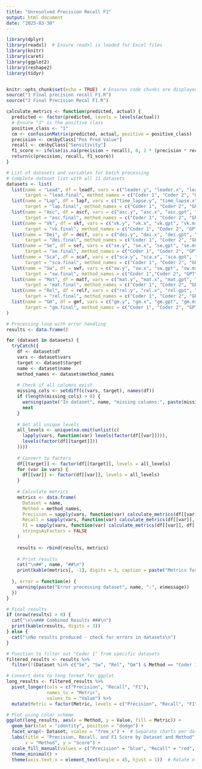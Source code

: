 ```yaml
---
title: "Unresolved Precision Recall F1"
output: html_document
date: "2025-03-30"
---
```


```r
library(dplyr)
library(readxl)  # Ensure readxl is loaded for Excel files
library(knitr)
library(caret) 
library(ggplot2)
library(reshape2)
library(tidyr)


knitr::opts_chunk$set(echo = TRUE)  # Ensures code chunks are displayed
source("1 Final precision recall F1.R")
source("2 Final Precision Recal F1.R")
```


```r

calculate_metrics <- function(predicted, actual) {
  predicted <- factor(predicted, levels = levels(actual))
  # Ensure "1" is the positive class
  positive_class <- "1" 
  cm <- confusionMatrix(predicted, actual, positive = positive_class)
  precision <- cm$byClass["Pos Pred Value"]
  recall <- cm$byClass["Sensitivity"]
  f1_score <- ifelse(is.na(precision + recall), 0, 2 * (precision * recall) / (precision + recall))
  return(c(precision, recall, f1_score))
}

```

```r
# List of datasets and variables for batch processing
# Complete dataset list with all 11 datasets
datasets <- list(
  list(name = "Lead", df = leadf, vars = c("leader.y", "leader.x", "lead.gpt", "lead.mr"), 
       target = "lead.final", method_names = c("Coder 1", "Coder 2", "GPT", "Majority Rule")),
  list(name = "Lap", df = lapf, vars = c("time_lapse.y", "time_lapse.x", "lap.gpt", "lap.mr"), 
       target = "lap.final", method_names = c("Coder 1", "Coder 2", "GPT", "Majority Rule")),
  list(name = "Asc", df = ascf, vars = c("asc.y", "asc.x", "asc.gpt", "asc.mr"), 
       target = "asc.final", method_names = c("Coder 1", "Coder 2", "GPT", "Majority Rule")),
  list(name = "Vk", df = vkf, vars = c("vk.y", "vk.x", "vk.gpt", "vk.mr"), 
       target = "vk.final", method_names = c("Coder 1", "Coder 2", "GPT", "Majority Rule")),
  list(name = "Dei", df = deif, vars = c("dei.y", "dei.x", "dei.gpt", "dei.mr"), 
       target = "dei.final", method_names = c("Coder 1", "Coder 2", "GPT", "Majority Rule")),
  list(name = "Se", df = sef, vars = c("se.y", "se.x", "se.gpt", "se.mr"), 
       target = "se.final", method_names = c("Coder 1", "Coder 2", "GPT", "Majority Rule")),
  list(name = "Sca", df = scaf, vars = c("sca.y", "sca.x", "sca.gpt", "sca.mr"), 
       target = "sca.final", method_names = c("Coder 1", "Coder 2", "GPT", "Majority Rule")),
  list(name = "Sw", df = swf, vars = c("sw.y", "sw.x", "sw.gpt", "sw.mr"), 
       target = "sw.final", method_names = c("Coder 1","Coder 2", "GPT", "Majority Rule")),
  list(name = "Mat", df = matf, vars = c("mat.y", "mat.x", "mat.gpt", "mat.mr"), 
       target = "mat.final", method_names = c("Coder 1", "Coder 2", "GPT", "Majority Rule")),
  list(name = "Rel", df = relf, vars = c("rel.y", "rel.x", "rel.gpt", "rel.mr"), 
       target = "rel.final", method_names = c("Coder 1", "Coder 2", "GPT", "Majority Rule")),
  list(name = "Gm", df = gmf, vars = c("gm.y", "gm.x", "gm.gpt", "gm.mr"), 
       target = "gm.final", method_names = c("Coder 1", "Coder 2", "GPT", "Majority Rule"))
)

# Processing loop with error handling
results <- data.frame()

for (dataset in datasets) {
  tryCatch({
    df <- dataset$df
    vars <- dataset$vars
    target <- dataset$target
    name <- dataset$name
    method_names <- dataset$method_names
    
    # Check if all columns exist
    missing_cols <- setdiff(c(vars, target), names(df))
    if (length(missing_cols) > 0) {
      warning(paste("In dataset", name, "missing columns:", paste(missing_cols, collapse=", ")))
      next
    }
    
    # Get all unique levels
    all_levels <- unique(na.omit(unlist(c(
      lapply(vars, function(var) levels(factor(df[[var]]))),
      levels(factor(df[[target]]))
    ))))
    
    # Convert to factors
    df[[target]] <- factor(df[[target]], levels = all_levels)
    for (var in vars) {
      df[[var]] <- factor(df[[var]], levels = all_levels)
    }
    
    # Calculate metrics
    metrics <- data.frame(
      Dataset = name,
      Method = method_names,
      Precision = sapply(vars, function(var) calculate_metrics(df[[var]], df[[target]])[1]),
      Recall = sapply(vars, function(var) calculate_metrics(df[[var]], df[[target]])[2]),
      F1 = sapply(vars, function(var) calculate_metrics(df[[var]], df[[target]])[3]),
      stringsAsFactors = FALSE
    )
    
    results <- rbind(results, metrics)
    
    # Print results
    cat("\n##", name, "##\n")
    print(kable(metrics[, -1], digits = 3, caption = paste("Metrics for", name)))
    
  }, error = function(e) {
    warning(paste("Error processing dataset", name, ":", e$message))
  })
}

# Final results
if (nrow(results) > 0) {
  cat("\n\n### Combined Results ###\n")
  print(kable(results, digits = 3))
} else {
  cat("\nNo results produced - check for errors in datasets\n")
}

```

```r
# Function to filter out "Coder 1" from specific datasets
filtered_results <- results %>%
  filter(!(Dataset %in% c("Se", "Sw", "Rel", "Gm") & Method == "Coder 1"))

# Convert data to long format for ggplot
long_results <- filtered_results %>%
  pivot_longer(cols = c("Precision", "Recall", "F1"), 
               names_to = "Metric", 
               values_to = "Value") %>%
  mutate(Metric = factor(Metric, levels = c("Precision", "Recall", "F1")))  # Set correct order

# Plot using color scheme
ggplot(long_results, aes(x = Method, y = Value, fill = Metric)) +
  geom_bar(stat = "identity", position = "dodge") +
  facet_wrap(~ Dataset, scales = "free_x") +  # Separate charts per dataset
  labs(title = "Precision, Recall, and F1 Score by Dataset and Method",
       x = "Method", y = "Score") +
  scale_fill_manual(values = c("Precision" = "blue", "Recall" = "red", "F1" = "green")) +
  theme_minimal() +
  theme(axis.text.x = element_text(angle = 45, hjust = 1))  # Rotate x-axis labels for readability

```








